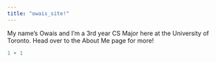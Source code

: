 ```yaml
---
title: "owais_site!"
---
```


My name's Owais and I'm a 3rd year CS Major here at the University of Toronto. Head over to the About Me page for more!

```r
1 + 1
```
